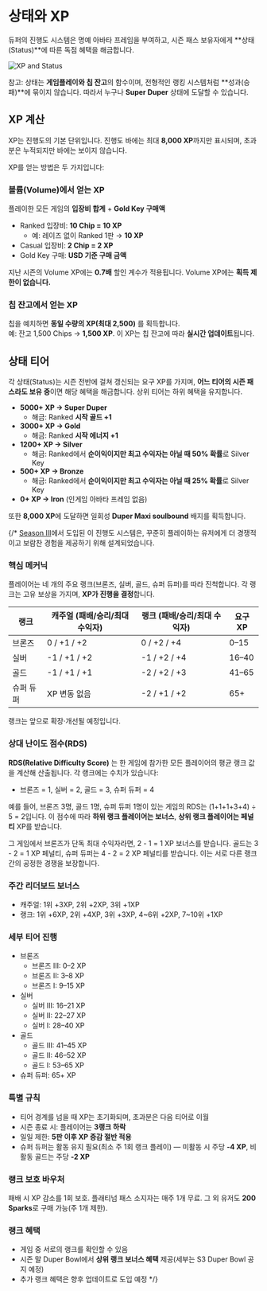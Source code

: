 # 상태와 XP

듀퍼의 진행도 시스템은 명예 아바타 프레임을 부여하고, 시즌 패스 보유자에게 **상태(Status)**에 따른 독점 혜택을 해금합니다.

![XP and Status](public/XP-status.png "XP and Status")

참고: 상태는 **게임플레이와 칩 잔고**의 함수이며, 전형적인 랭킹 시스템처럼 **성과(승패)**에 묶이지 않습니다. 따라서 누구나 **Super Duper** 상태에 도달할 수 있습니다.

## XP 계산

XP는 진행도의 기본 단위입니다. 진행도 바에는 최대 **8,000 XP**까지만 표시되며, 초과분은 누적되지만 바에는 보이지 않습니다.

XP를 얻는 방법은 두 가지입니다:

### 볼륨(Volume)에서 얻는 XP

플레이한 모든 게임의 **입장비 합계** + **Gold Key 구매액**  
- Ranked 입장비: **10 Chip = 10 XP**
  - 예: 레이즈 없이 Ranked 1판 → **10 XP**
- Casual 입장비: **2 Chip = 2 XP**
- Gold Key 구매: **USD 기준 구매 금액**

지난 시즌의 Volume XP에는 **0.7배** 할인 계수가 적용됩니다. Volume XP에는 **획득 제한이 없습니다.**

### 칩 잔고에서 얻는 XP

칩을 예치하면 **동일 수량의 XP(최대 2,500)** 를 획득합니다.  
예: 잔고 1,500 Chips → **1,500 XP**. 이 XP는 칩 잔고에 따라 **실시간 업데이트**됩니다.

## 상태 티어

각 상태(Status)는 시즌 전반에 걸쳐 갱신되는 요구 XP를 가지며, **어느 티어의 시즌 패스라도 보유 중**이면 해당 혜택을 해금합니다. 상위 티어는 하위 혜택을 유지합니다.

- **5000+ XP → Super Duper**
  - 해금: Ranked **시작 골드 +1**
- **3000+ XP → Gold**
  - 해금: Ranked **시작 에너지 +1**
- **1200+ XP → Silver**
  - 해금: Ranked에서 **순이익이지만 최고 수익자는 아닐 때 50% 확률**로 Silver Key
- **500+ XP → Bronze**
  - 해금: Ranked에서 **순이익이지만 최고 수익자는 아닐 때 25% 확률**로 Silver Key
- **0+ XP → Iron** (인게임 아바타 프레임 없음)

또한 **8,000 XP**에 도달하면 일회성 **Duper Maxi soulbound** 배지를 획득합니다.

{/* [Season III](/past/season-3)에서 도입된 이 진행도 시스템은, 꾸준히 플레이하는 유저에게 더 경쟁적이고 보람찬 경험을 제공하기 위해 설계되었습니다.

### 핵심 메커닉

플레이어는 네 개의 주요 랭크(브론즈, 실버, 골드, 슈퍼 듀퍼)를 따라 진척합니다. 각 랭크는 고유 보상을 가지며, **XP가 진행을 결정**합니다.

| 랭크 | 캐주얼 (패배/승리/최대 수익자) | 랭크 (패배/승리/최대 수익자) | 요구 XP |
| --- | --- | --- | --- |
| 브론즈 | 0 / +1 / +2 | 0 / +2 / +4 | 0–15 |
| 실버   | -1 / +1 / +2 | -1 / +2 / +4 | 16–40 |
| 골드   | -1 / +1 / +1 | -2 / +2 / +3 | 41–65 |
| 슈퍼 듀퍼 | XP 변동 없음 | -2 / +1 / +2 | 65+ |

랭크는 앞으로 확장·개선될 예정입니다.

### 상대 난이도 점수(RDS)

**RDS(Relative Difficulty Score)** 는 한 게임에 참가한 모든 플레이어의 평균 랭크 값을 계산해 산출됩니다. 각 랭크에는 수치가 있습니다:

- 브론즈 = 1, 실버 = 2, 골드 = 3, 슈퍼 듀퍼 = 4

예를 들어, 브론즈 3명, 골드 1명, 슈퍼 듀퍼 1명이 있는 게임의 RDS는 (1+1+1+3+4) ÷ 5 = 2입니다. 이 점수에 따라 **하위 랭크 플레이어는 보너스**, **상위 랭크 플레이어는 페널티** XP를 받습니다.

그 게임에서 브론즈가 단독 최대 수익자라면, 2 - 1 = 1 XP 보너스를 받습니다. 골드는 3 - 2 = 1 XP 페널티, 슈퍼 듀퍼는 4 - 2 = 2 XP 페널티를 받습니다. 이는 서로 다른 랭크 간의 공정한 경쟁을 보장합니다.

### 주간 리더보드 보너스

- 캐주얼: 1위 +3XP, 2위 +2XP, 3위 +1XP
- 랭크: 1위 +6XP, 2위 +4XP, 3위 +3XP, 4~6위 +2XP, 7~10위 +1XP

### 세부 티어 진행

- 브론즈
  - 브론즈 III: 0–2 XP
  - 브론즈 II: 3–8 XP
  - 브론즈 I: 9–15 XP
- 실버
  - 실버 III: 16–21 XP
  - 실버 II: 22–27 XP
  - 실버 I: 28–40 XP
- 골드
  - 골드 III: 41–45 XP
  - 골드 II: 46–52 XP
  - 골드 I: 53–65 XP
- 슈퍼 듀퍼: 65+ XP

### 특별 규칙

- 티어 경계를 넘을 때 XP는 초기화되며, 초과분은 다음 티어로 이월
- 시즌 종료 시: 플레이어는 **3랭크 하락**
- 일일 제한: **5판 이후 XP 증감 절반 적용**
- 슈퍼 듀퍼는 활동 유지 필요(최소 주 1회 랭크 플레이) — 미활동 시 주당 **-4 XP**, 비활동 골드는 주당 **-2 XP**

### 랭크 보호 바우처

패배 시 XP 감소를 1회 보호. 플래티넘 패스 소지자는 매주 1개 무료. 그 외 유저도 **200 Sparks**로 구매 가능(주 1개 제한).

### 랭크 혜택

- 게임 중 서로의 랭크를 확인할 수 있음
- 시즌 말 Duper Bowl에서 **상위 랭크 보너스 혜택** 제공(세부는 S3 Duper Bowl 공지 예정)
- 추가 랭크 혜택은 향후 업데이트로 도입 예정
*/}